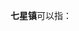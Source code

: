 '''七星镇'''可以指：
{{PRC admin/disambig|23/05/06/101/000|33/04/02/104/000|50/02/28/117/000|53/01/29/108/000}}
{{disambig|cat=三字中国镇名消歧义}}